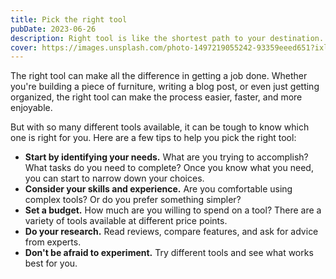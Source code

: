 ```yaml
---
title: Pick the right tool
pubDate: 2023-06-26
description: Right tool is like the shortest path to your destination.
cover: https://images.unsplash.com/photo-1497219055242-93359eeed651?ixlib=rb-4.0.3&  ixid=M3wxMjA3fDB8MHxwaG90by1wYWdlfHx8fGVufDB8fHx8fA%3D%3D&auto=format&fit=crop&w=2898&q=80
---
```



The right tool can make all the difference in getting a job done. Whether you're building a piece of furniture, writing a blog post, or even just getting organized, the right tool can make the process easier, faster, and more enjoyable.

But with so many different tools available, it can be tough to know which one is right for you. Here are a few tips to help you pick the right tool:

* **Start by identifying your needs.** What are you trying to accomplish? What tasks do you need to complete? Once you know what you need, you can start to narrow down your choices.
* **Consider your skills and experience.** Are you comfortable using complex tools? Or do you prefer something simpler?
* **Set a budget.** How much are you willing to spend on a tool? There are a variety of tools available at different price points.
* **Do your research.** Read reviews, compare features, and ask for advice from experts.
* **Don't be afraid to experiment.** Try different tools and see what works best for you.

